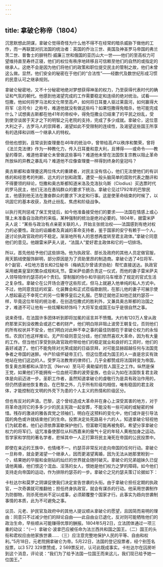 ```yaml
---
---
---
```

title: 拿破仑称帝（1804）
---




沉思默想此阴谋，拿破仑觉得奇怪为什么他不得不在经常的暗杀威胁下做他的工作，而一再联盟对抗法国的统治者：英国的乔治三世、奥国及神圣罗马帝国的弗兰茨二世、普鲁士的腓特烈·威廉三世和俄国的亚历山大一世——他们的至高权力可望维持直至寿终正寝，他们的权位有秩序地转移且可信赖至他们的自然的或指定的继承人。这绝不会是因为他们将他们的政策和职位提交民主的管制之故，他们未曾这么做。显然，他们安全的秘密在于他们的“合法性”——经数代及数世纪形成习惯的民意认可之继承规则。

拿破仑秘密地，又不十分秘密地绝对梦想获得神圣的权力，乃至获得代表时代的确证和气氛的朝代。他感到他渴望完成的工作需要稳定和连续的绝对统治。试看——恺撒，他如何将罗马法和文化带至高卢，如何将日耳曼人驱过莱茵河，如何赢得大将军（总司令）之称号，难道他就没有做这些吗？如果恺撒得免暗杀，他可能完成什么？试想奥古斯都在他41年的帝权中，得免恺撒业已结束了的平民之纷乱，受到使空谈居于天才之下的明智之元老院的支持，完成了多少成就。拿破仑，这位意大利之子，古罗马人的崇拜者，渴望如此不受限制的连续性，及渴望这些国王所享有的选择和训练一个继承人的特权。

但他也想到，且常谈到查理曼在46年的统治中，曾带给高卢以秩序和繁荣，曾将《法兰克法律》作为一种教化力，传入日耳曼和意大利，且博得——或命令——教皇的尊崇，难道他拿破仑未曾做这些事吗？难道他未曾在法国恢复宗教以阻止革命所放纵的异教之暴乱吗？难道他不应像查理曼一样得到终身的皇冠吗？

奥古斯都和查理曼这两位伟大的重建者，对民主没有信心，他们无法使他们的有训练的和经思考的判断、远大的计划和政策，遭受一般头脑简单的腐败代表之酷评和不得要领的辩论，恺撒和奥古斯都知道米洛及克洛狄乌斯（Clodius）买选票时代的罗马民主，他们无法在愚钝群众的要求下统治。拿破仑见过1792年的巴黎民主，他感到他无法在激奋群众的要求下决定和行事。这是使革命结束的时候了，以巩固它的基本收获，及终止纷乱、焦虑和阶级战争。

以执行死刑惩戒了保王党徒后，如今他准备接受他们的要求——法国在情感上或心理上未准备自治政府的来临，某种强制的统治是绝对必要的。1804年，据雷米萨夫人说：“某些与政治有点亲密关联的人，开始主张统治权——法国感到有绝对权力的必要性。政治的谄媚者及真诚的革命支持者，鉴于国家的安宁有赖于一个人，遂讨论执政官政府的不稳定。渐渐地所有人的思想再度转至君主政体。”拿破仑同意他们的意见。他跟雷米萨夫人说，“法国人”爱好君主政体和它的一切排场。

所以，首先他给予他们这些排场。他为执政官、部长及政府的其他人员定做官服，用天鹅绒使服饰鲜明，部分原因是为了资助里昂的制造商。拿破仑选了4位将军、8个副官、4位地方首长和2位秘书（梅纳瓦尔曾请求协助）帮忙直接送达。执政官采用媲美皇室的繁杂成规和礼节。雷米萨伯爵负责这一仪式，而他的妻子雷米萨夫人领导陪伴约瑟芬的4个贵妇。穿制服的侍仆和华丽的马车增添了规定的官式生活之复杂性。拿破仑在公开场合遵守这些形式，但马上就避入他单纯的私人方式中。不过，他同意宫廷的欢宴、化装舞会和正式莅临歌剧院，在那儿他的妻子可展示使人想起最近不幸死亡的另一位奢侈皇后之礼服。巴黎迁就他正如他迁就约瑟芬一样，毕竟这位年轻的统治者，在创造恺撒式的胜利外，又兼具奥古斯都的治国之才，难道不可让他有一些炫耀和矫饰吗？大将军变成国王似乎是很自然之事。

说来奇怪，在法国许多团体听到即将加冕的谣言并不愤慨。大约有120万人曾从政府那里买到没收教会或逃亡者的财产，他们明白除非阻止波旁王朝复位，否则他们的所有权状并不安全，他们明白对此种不幸之事的最佳防御在于拿破仑权力的永恒性。农民们也这样推论。无产阶级则意见分歧，他们依然喜欢大革命，因为有大量的工作。但当他们享受到执政官政府带给他们的稳定就业和良好的工资时，他们的喜好减退了。他们不能免除对光荣成就的日益崇拜，对可能显赫超越任何与法国竞争者之帝国的迷醉。中产阶级怀疑帝王们，但这位愿成为国王的人一直是忠实有效地站在他们这边的人。受罗马法教育的律师们，几乎全都赞成将法国转变为帝国，恢复奥古斯都和从涅尔瓦（Nerva）至马可·奥勒留的哲人国王之工作。纵然是保王党，如果他们不能拥有一位血统可靠的波旁皇族，也会认为如在法国恢复君主政体是向前迈进一步。圣职工作者，虽然知道拿破仑的虔敬行为是具有政治作用的，但仍然感谢他恢复教会。在巴黎之外，几乎所有阶级均相信，唯有稳固的君主政体，才能控制在文明的外壳下为患的个人主义的热情和阶级区分。

但也有反对的声浪。巴黎，这个曾经造成大革命并在身心上深受其害的地方，对于将革命连同它的多多少少的民主宪政一起安葬，不能没有一些可闻的或秘密的悼惜。残存的激进的雅各宾党之领袖们，明白在这预料的变化中，他们或许是引导法国的角色或许就结束他们的生命。投票决定处死路易十六的人，知道拿破仑轻视他们为弑君者。他们必须依靠富歇保护他们，但富歇可能再被免职。希望分享拿破仑权力的将军们，诅咒准备使那位从科西嘉来的傲气十足的年轻人黄袍加身之运动。哲学家和学院的著名学者，悲悼其中一人正打算将民主淹死在帝国的公民投票中。

即使在亲近的王族中，也情绪不一。约瑟芬非常反对走向帝国的任何行动。拿破仑一旦称帝，就会更渴望一个继承人，因而更渴望离婚，因为无法从她那里盼到一个，结果她的华服和金刚钻的灿烂的世界就会随时破灭。拿破仑的兄弟姐妹久已促请他离婚，他们恨这个混血、淫荡的女人，恨她是他们权力之梦的障碍。如今他们支持走向帝国的运动，作为排除约瑟芬的一步。拿破仑之兄约瑟夫策订论据如下：

卡杜达尔和莫罗之阴谋促使我们决定宣告世袭的头衔。由于拿破仑担任定期的执政官，一次奇袭就可推翻他；担任终身执政官，就会有谋杀的行动。他采用世袭制作为防御物，则杀死他尚不足以成事，必须颠覆整个国家才行。此事实为趋向世袭制事情的本质，此为不可避免之事。



议员、元老、护民官及政府中的其他人提议顺从拿破仑的愿望，且因简而易明的理由：同意只不过减少他们的辩论自由——此自由业已退化，反对则可能牺牲他们的政治生命，早些顺从可能赚得优厚的酬报。1804年5月2日，立法团体通过一项三重的动议：“（一）拿破仑·波拿巴应被任命为法兰西共和国之国王。（二）国王的头衔和君权应由他家族世袭……（三）应注意完整地保护人民的平等、自由和权利。”5月18日，元老院拥拿破仑为帝。5月22日，法国的登记投票者，经个别签名投票，以3 572 329票赞成，2 569票反对，认可此既成事实。卡杜达尔在囚房听到这个消息，评论说：“我们为了给予法国一位国王而来这儿，我们现已给予她一位国王。”